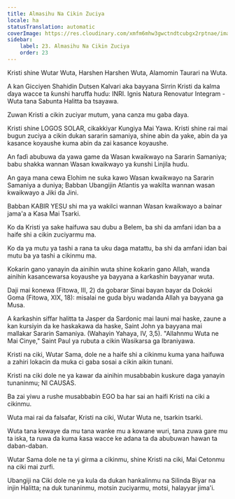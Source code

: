 ```yaml
---
title: Almasihu Na Cikin Zuciya
locale: ha
statusTranslation: automatic
coverImage: https://res.cloudinary.com/xmfm6mhw3gwctndtcubgx2rptnae/image/upload/v1741354419/small_cover_la_gran_rebelion_28716e29d2.webp
sidebar:
    label: 23. Almasihu Na Cikin Zuciya
    order: 23
---
```

Kristi shine Wutar Wuta, Harshen Harshen Wuta, Alamomin Taurari na Wuta.

A kan Gicciyen Shahidin Dutsen Kalvari aka bayyana Sirrin Kristi da kalma ɗaya wacce ta ƙunshi haruffa huɗu: INRI. Ignis Natura Renovatur Integram - Wuta tana Sabunta Halitta ba tsayawa.

Zuwan Kristi a cikin zuciyar mutum, yana canza mu gaba ɗaya.

Kristi shine LOGOS SOLAR, cikakkiyar Ƙungiya Mai Yawa. Kristi shine rai mai bugun zuciya a cikin dukan sararin samaniya, shine abin da yake, abin da ya kasance koyaushe kuma abin da zai kasance koyaushe.

An faɗi abubuwa da yawa game da Wasan kwaikwayo na Sararin Samaniya; babu shakka wannan Wasan kwaikwayo ya ƙunshi Linjila huɗu.

An gaya mana cewa Elohim ne suka kawo Wasan kwaikwayo na Sararin Samaniya a duniya; Babban Ubangijin Atlantis ya wakilta wannan wasan kwaikwayo a Jiki da Jini.

Babban KABIR YESU shi ma ya wakilci wannan Wasan kwaikwayo a bainar jama'a a Ƙasa Mai Tsarki.

Ko da Kristi ya sake haifuwa sau dubu a Belem, ba shi da amfani idan ba a haife shi a cikin zuciyarmu ma.

Ko da ya mutu ya tashi a rana ta uku daga matattu, ba shi da amfani idan bai mutu ba ya tashi a cikinmu ma.

Ƙoƙarin gano yanayin da ainihin wuta shine ƙoƙarin gano Allah, wanda ainihin kasancewarsa koyaushe ya bayyana a ƙarƙashin bayyanar wuta.

Daji mai ƙonewa (Fitowa, III, 2) da gobarar Sinai bayan bayar da Dokoki Goma (Fitowa, XIX, 18): misalai ne guda biyu waɗanda Allah ya bayyana ga Musa.

A ƙarƙashin siffar halitta ta Jasper da Sardonic mai launi mai haske, zaune a kan kursiyin da ke haskakawa da haske, Saint John ya bayyana mai mallakar Sararin Samaniya. (Wahayin Yahaya, IV, 3,5). "Allahnmu Wuta ne Mai Cinye," Saint Paul ya rubuta a cikin Wasikarsa ga Ibraniyawa.

Kristi na ciki, Wutar Sama, dole ne a haife shi a cikinmu kuma yana haifuwa a zahiri lokacin da muka ci gaba sosai a cikin aikin tunani.

Kristi na ciki dole ne ya kawar da ainihin musabbabin kuskure daga yanayin tunaninmu; NI CAUSAS.

Ba zai yiwu a rushe musabbabin EGO ba har sai an haifi Kristi na ciki a cikinmu.

Wuta mai rai da falsafar, Kristi na ciki, Wutar Wuta ne, tsarkin tsarki.

Wuta tana kewaye da mu tana wanke mu a kowane wuri, tana zuwa gare mu ta iska, ta ruwa da kuma ƙasa wacce ke adana ta da abubuwan hawan ta daban-daban.

Wutar Sama dole ne ta yi girma a cikinmu, shine Kristi na ciki, Mai Cetonmu na ciki mai zurfi.

Ubangiji na Ciki dole ne ya kula da dukan hankalinmu na Silinda Biyar na injin Halitta; na duk tunaninmu, motsin zuciyarmu, motsi, halayyar jima'i.


